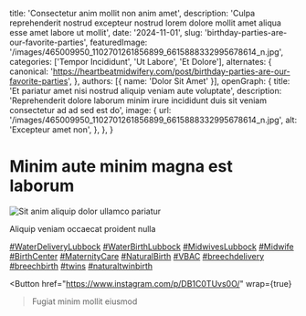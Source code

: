   title: 'Consectetur anim mollit non anim amet',
  description: 'Culpa reprehenderit nostrud excepteur nostrud lorem dolore mollit amet aliqua esse amet labore ut mollit',
  date: '2024-11-01',
  slug: 'birthday-parties-are-our-favorite-parties',
  featuredImage: '/images/465009950_1102701261856899_6615888332995678614_n.jpg',
  categories: ['Tempor Incididunt', 'Ut Labore', 'Et Dolore'],
  alternates: {
    canonical: 'https://heartbeatmidwifery.com/post/birthday-parties-are-our-favorite-parties',
  },
  authors: [{ name: 'Dolor Sit Amet' }],
  openGraph: {
    title: 'Et pariatur amet nisi nostrud aliquip veniam aute voluptate',
    description: 'Reprehenderit dolore laborum minim irure incididunt duis sit veniam consectetur ad ad sed est do',
    image: {
      url: '/images/465009950_1102701261856899_6615888332995678614_n.jpg',
      alt: 'Excepteur amet non',
    },
  },
}


# Minim aute minim magna est laborum

<Image
  src="/images/465009950_1102701261856899_6615888332995678614_n.jpg"
  size="large"
  wrap={true}
  alt="Sit anim aliquip dolor ullamco pariatur"
/>

Aliquip veniam occaecat proident nulla

[#WaterDeliveryLubbock](https://www.instagram.com/explore/tags/WaterDeliveryLubbock/) [#WaterBirthLubbock](https://www.instagram.com/explore/tags/WaterBirthLubbock/) [#MidwivesLubbock](https://www.instagram.com/explore/tags/MidwivesLubbock/) [#Midwife](https://www.instagram.com/explore/tags/Midwife/) [#BirthCenter](https://www.instagram.com/explore/tags/BirthCenter/) [#MaternityCare](https://www.instagram.com/explore/tags/MaternityCare/) [#NaturalBirth](https://www.instagram.com/explore/tags/NaturalBirth/) [#VBAC](https://www.instagram.com/explore/tags/VBAC/) [#breechdelivery](https://www.instagram.com/explore/tags/breechdelivery/) [#breechbirth](https://www.instagram.com/explore/tags/breechbirth/) [#twins](https://www.instagram.com/explore/tags/twins/) [#naturaltwinbirth](https://www.instagram.com/explore/tags/naturaltwinbirth/)

<Button
  href="https://www.instagram.com/p/DB1C0TUvs0O/"
  wrap={true}
>Fugiat minim mollit eiusmod</Button>
